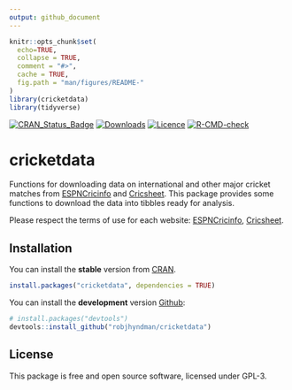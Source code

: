 ```yaml
---
output: github_document
---
```


<!-- README.md is generated from README.Rmd. Please edit that file -->

```r
knitr::opts_chunk$set(
  echo=TRUE,
  collapse = TRUE,
  comment = "#>",
  cache = TRUE,
  fig.path = "man/figures/README-"
)
library(cricketdata)
library(tidyverse)
```

<!-- badges: start -->
[![CRAN_Status_Badge](https://www.r-pkg.org/badges/version/cricketdata)](https://cran.r-project.org/package=cricketdata)
[![Downloads](https://cranlogs.r-pkg.org/badges/cricketdata)](https://cran.r-project.org/package=cricketdata)
[![Licence](https://img.shields.io/badge/licence-GPL--3-blue.svg)](https://www.gnu.org/licenses/gpl-3.0.en.html)
[![R-CMD-check](https://github.com/robjhyndman/cricketdata/workflows/R-CMD-check/badge.svg)](https://github.com/robjhyndman/cricketdata/actions)
<!-- badges: end -->

# cricketdata

Functions for downloading data on international and other major cricket matches from [ESPNCricinfo](https://www.espncricinfo.com) and [Cricsheet](https://cricsheet.org). This package provides some functions to download the data into tibbles ready for analysis.
  
Please respect the terms of use for each website: [ESPNCricinfo](https://www.espncricinfo.com/ci/content/site/company/terms_use.html), [Cricsheet](https://cricsheet.org/register/).

## Installation

You can install the **stable** version from [CRAN](https://cran.r-project.org/package=cricketdata).

```r
install.packages("cricketdata", dependencies = TRUE)
```

You can install the **development** version [Github](https://github.com/robjhyndman/cricketdata):

```r
# install.packages("devtools")
devtools::install_github("robjhyndman/cricketdata")
```

## License

This package is free and open source software, licensed under GPL-3.
